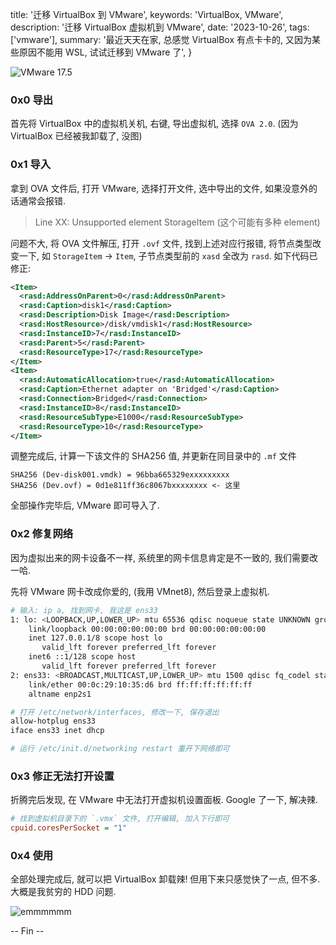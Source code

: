   title: '迁移 VirtualBox 到 VMware',
  keywords: 'VirtualBox, VMware',
  description: '迁移 VirtualBox 虚拟机到 VMware',
  date: '2023-10-26',
  tags: ['vmware'],
  summary:
    '最近天天在家, 总感觉 VirtualBox 有点卡卡的, 又因为某些原因不能用 WSL, 试试迁移到 VMware 了',
}

![VMware 17.5](/weibo/large/6708d6c2gy1hj8df1e2fpj20m809w406.jpg?width=800&height=356)

### 0x0 导出

首先将 VirtualBox 中的虚拟机关机, 右键, 导出虚拟机, 选择 `OVA 2.0`. (因为 VirtualBox 已经被我卸载了, 没图)

### 0x1 导入

拿到 OVA 文件后, 打开 VMware, 选择打开文件, 选中导出的文件, 如果没意外的话通常会报错.

> Line XX: Unsupported element StorageItem (这个可能有多种 element)

问题不大, 将 OVA 文件解压, 打开 `.ovf` 文件, 找到上述对应行报错, 将节点类型改变一下, 如 `StorageItem` -> `Item`, 子节点类型前的 `xasd` 全改为 `rasd`. 如下代码已修正:

```xml
<Item>
  <rasd:AddressOnParent>0</rasd:AddressOnParent>
  <rasd:Caption>disk1</rasd:Caption>
  <rasd:Description>Disk Image</rasd:Description>
  <rasd:HostResource>/disk/vmdisk1</rasd:HostResource>
  <rasd:InstanceID>7</rasd:InstanceID>
  <rasd:Parent>5</rasd:Parent>
  <rasd:ResourceType>17</rasd:ResourceType>
</Item>
<Item>
  <rasd:AutomaticAllocation>true</rasd:AutomaticAllocation>
  <rasd:Caption>Ethernet adapter on 'Bridged'</rasd:Caption>
  <rasd:Connection>Bridged</rasd:Connection>
  <rasd:InstanceID>8</rasd:InstanceID>
  <rasd:ResourceSubType>E1000</rasd:ResourceSubType>
  <rasd:ResourceType>10</rasd:ResourceType>
</Item>
```

调整完成后, 计算一下该文件的 SHA256 值, 并更新在同目录中的 `.mf` 文件

```text
SHA256 (Dev-disk001.vmdk) = 96bba665329exxxxxxxxx
SHA256 (Dev.ovf) = 0d1e811ff36c8067bxxxxxxxx <- 这里
```

全部操作完毕后, VMware 即可导入了.

### 0x2 修复网络

因为虚拟出来的网卡设备不一样, 系统里的网卡信息肯定是不一致的, 我们需要改一哈.

先将 VMware 网卡改成你爱的, (我用 VMnet8), 然后登录上虚拟机.

```bash
# 输入: ip a, 找到网卡, 我这是 ens33
1: lo: <LOOPBACK,UP,LOWER_UP> mtu 65536 qdisc noqueue state UNKNOWN group default qlen 1000
    link/loopback 00:00:00:00:00:00 brd 00:00:00:00:00:00
    inet 127.0.0.1/8 scope host lo
       valid_lft forever preferred_lft forever
    inet6 ::1/128 scope host
       valid_lft forever preferred_lft forever
2: ens33: <BROADCAST,MULTICAST,UP,LOWER_UP> mtu 1500 qdisc fq_codel state UP group default qlen 1000
    link/ether 00:0c:29:10:35:d6 brd ff:ff:ff:ff:ff:ff
    altname enp2s1

# 打开 /etc/network/interfaces, 修改一下, 保存退出
allow-hotplug ens33
iface ens33 inet dhcp

# 运行 /etc/init.d/networking restart 重开下网络即可
```

### 0x3 修正无法打开设置

折腾完后发现, 在 VMware 中无法打开虚拟机设置面板. Google 了一下, 解决辣.

```ini
# 找到虚拟机目录下的 `.vmx` 文件, 打开编辑, 加入下行即可
cpuid.coresPerSocket = "1"
```

### 0x4 使用

全部处理完成后, 就可以把 VirtualBox 卸载辣! 但用下来只感觉快了一点, 但不多. 大概是我贫穷的 HDD 问题.

![emmmmmm](/weibo/large/6708d6c2gy1hj8e88r18nj20jf0gutbw.jpg?width=699&height=606)

-- Fin --
